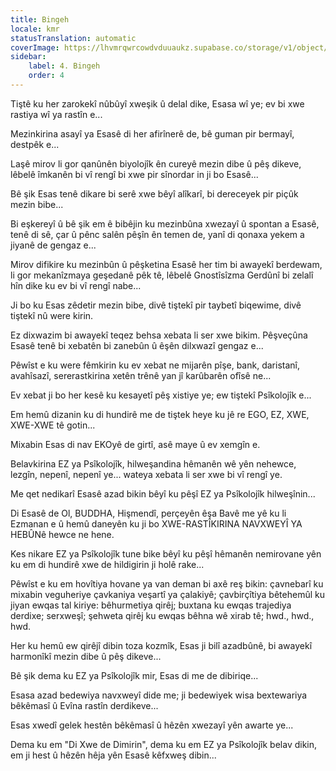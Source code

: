 ```yaml
---
title: Bingeh
locale: kmr
statusTranslation: automatic
coverImage: https://lhvmrqwrcowdvduuaukz.supabase.co/storage/v1/object/public/strapi-uploads/small_cover-tratado-de-psicologia-revolucionaria.webp-5e15e1cec4e0ebebcde5d7fc7565d8fd.webp
sidebar:
    label: 4. Bingeh
    order: 4
---
```

Tiştê ku her zarokekî nûbûyî xweşik û delal dike, Esasa wî ye; ev bi xwe rastiya wî ya rastîn e...

Mezinkirina asayî ya Esasê di her afirînerê de, bê guman pir bermayî, destpêk e...

Laşê mirov li gor qanûnên biyolojîk ên cureyê mezin dibe û pêş dikeve, lêbelê îmkanên bi vî rengî bi xwe pir sînordar in ji bo Esasê...

Bê şik Esas tenê dikare bi serê xwe bêyî alîkarî, bi dereceyek pir piçûk mezin bibe...

Bi eşkereyî û bê şik em ê bibêjin ku mezinbûna xwezayî û spontan a Esasê, tenê di sê, çar û pênc salên pêşîn ên temen de, yanî di qonaxa yekem a jiyanê de gengaz e...

Mirov difikire ku mezinbûn û pêşketina Esasê her tim bi awayekî berdewam, li gor mekanîzmaya geşedanê pêk tê, lêbelê Gnostîsîzma Gerdûnî bi zelalî hîn dike ku ev bi vî rengî nabe...

Ji bo ku Esas zêdetir mezin bibe, divê tiştekî pir taybetî biqewime, divê tiştekî nû were kirin.

Ez dixwazim bi awayekî teqez behsa xebata li ser xwe bikim. Pêşveçûna Esasê tenê bi xebatên bi zanebûn û êşên dilxwazî gengaz e...

Pêwîst e ku were fêmkirin ku ev xebat ne mijarên pîşe, bank, daristanî, avahîsazî, sererastkirina xetên trênê yan jî karûbarên ofîsê ne...

Ev xebat ji bo her kesê ku kesayetî pêş xistiye ye; ew tiştekî Psîkolojîk e...

Em hemû dizanin ku di hundirê me de tiştek heye ku jê re EGO, EZ, XWE, XWE-XWE tê gotin...

Mixabin Esas di nav EKOyê de girtî, asê maye û ev xemgîn e.

Belavkirina EZ ya Psîkolojîk, hilweşandina hêmanên wê yên nehewce, lezgîn, nepenî, nepenî ye... wateya xebata li ser xwe bi vî rengî ye.

Me qet nedikarî Esasê azad bikin bêyî ku pêşî EZ ya Psîkolojîk hilweşînin...

Di Esasê de Ol, BUDDHA, Hişmendî, perçeyên êşa Bavê me yê ku li Ezmanan e û hemû daneyên ku ji bo XWE-RASTÎKIRINA NAVXWEYÎ YA HEBÛNê hewce ne hene.

Kes nikare EZ ya Psîkolojîk tune bike bêyî ku pêşî hêmanên nemirovane yên ku em di hundirê xwe de hildigirin ji holê rake...

Pêwîst e ku em hovîtiya hovane ya van deman bi axê reş bikin: çavnebarî ku mixabin veguheriye çavkaniya veşartî ya çalakiyê; çavbirçîtiya bêtehemûl ku jiyan ewqas tal kiriye: bêhurmetiya qirêj; buxtana ku ewqas trajediya derdixe; serxweşî; şehweta qirêj ku ewqas bêhna wê xirab tê; hwd., hwd., hwd.

Her ku hemû ew qirêjî dibin toza kozmîk, Esas ji bilî azadbûnê, bi awayekî harmonîkî mezin dibe û pêş dikeve...

Bê şik dema ku EZ ya Psîkolojîk mir, Esas di me de dibiriqe...

Esasa azad bedewiya navxweyî dide me; ji bedewiyek wisa bextewariya bêkêmasî û Evîna rastîn derdikeve...

Esas xwedî gelek hestên bêkêmasî û hêzên xwezayî yên awarte ye...

Dema ku em "Di Xwe de Dimirin", dema ku em EZ ya Psîkolojîk belav dikin, em ji hest û hêzên hêja yên Esasê kêfxweş dibin...

